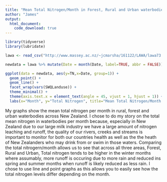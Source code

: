 ```yaml
---
title: "Mean Total Nitrogen/Month in Forest, Rural and Urban waterbodies across NZ"
author: "James"
output:
  html_document:
    code_download: true
---
```


```r
library(tidyverse)
library(lubridate)

lawa <- read_csv("http://www.massey.ac.nz/~jcmarsha/161122/LAWA/lawa73.csv")

newdata = lawa %>% mutate(Date = month(Date, label=TRUE, abbr = FALSE)) %>% drop_na(TN) %>% group_by(SWQLanduse, Date, TN) %>% group_by(SWQLanduse,Date) %>% summarise(TN = mean(TN))

ggplot(data = newdata, aes(y=TN,x=Date, group=1)) +
  geom_point() +
  geom_line() +
  facet_wrap(vars(SWQLanduse)) +
  theme_minimal() +
  theme(axis.text.x = element_text(angle = 45, vjust = 1, hjust = 1)) +
  labs(x="Month", y="Total Nitrogen", title="Mean Total Nitrogen/Month in Forest, Rural and Urban waterbodies across NZ", subtitle="Data from LAWA")
```

My graphs show the mean total nitrogen per month in rural, forest and urban waterbodies across New Zealand. I chose to do my story on the total mean nitrogen in waterbodies per month because, especially in New Zealand due to our large milk industry we have a large amount of nitrogen leaching and runoff, the quality of our rivers, creeks and streams is important to monitor for both our countries health as well as the the heath of New Zealanders who may drink from or swim in those waters. Comparing the total nitrogern/month allows us to see that across all three areas, Forest, Rural and Urban, Total nitrogen tends to be higher in the winter months where assumably, more runoff is occuring due to more rain and reduced ins spring and summer months when runoff is likely reduced as less rain. I chose to use line and point graphs as this allows you to easily see how the total nitrogen levels differ depending on the month.

```r
```